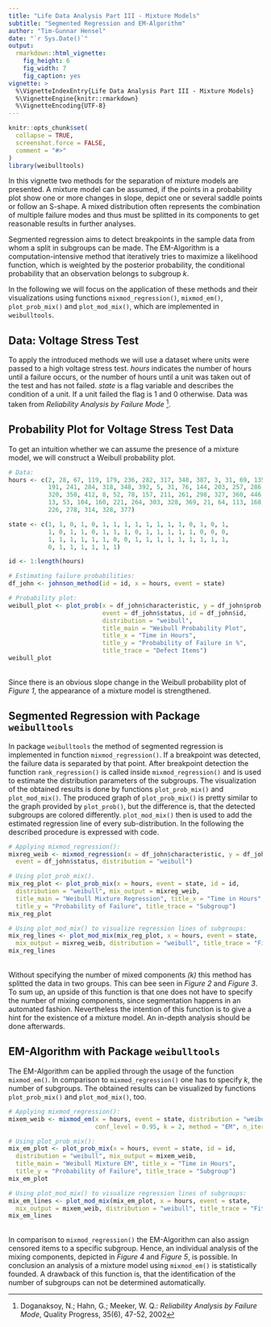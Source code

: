 ```yaml
---
title: "Life Data Analysis Part III - Mixture Models"
subtitle: "Segmented Regression and EM-Algorithm"
author: "Tim-Gunnar Hensel"
date: "`r Sys.Date()`"
output:
  rmarkdown::html_vignette:
    fig_height: 6
    fig_width: 7
    fig_caption: yes
vignette: >
  %\VignetteIndexEntry{Life Data Analysis Part III - Mixture Models}
  %\VignetteEngine{knitr::rmarkdown}
  %\VignetteEncoding{UTF-8}
---
```


```r
knitr::opts_chunk$set(
  collapse = TRUE,
  screenshot.force = FALSE,
  comment = "#>"
)
library(weibulltools)
```

In this vignette two methods for the separation of mixture models are presented. A mixture model can be assumed, if the points in a probability plot show one or more changes in slope, depict one or several saddle points or follow an S-shape. A mixed distribution often represents the combination of multiple failure modes and thus must be splitted in its components to get reasonable results in further analyses. 

Segmented regression aims to detect breakpoints in the sample data from whom a split in subgroups can be made. The EM-Algorithm is a computation-intensive method that iteratively tries to maximize a likelihood function, which is weighted by the posterior probability, the conditional probability that an observation belongs to subgroup _k_.  

In the following we will focus on the application of these methods and their visualizations using functions `mixmod_regression()`, `mixmod_em()`, `plot_prob_mix()` and `plot_mod_mix()`, which are implemented in `weibulltools`. 

## Data: Voltage Stress Test

To apply the introduced methods we will use a dataset where units were passed to a high voltage stress test. _hours_ indicates the number of hours until a failure occurs, or the number of hours until a unit was taken out of the test and has  not failed. _state_ is a flag variable and describes the condition of a unit. If a unit failed the flag is 1 and 0 otherwise. Data was taken from _Reliability Analysis by Failure Mode_ [^note1]. 

[^note1]: Doganaksoy, N.; Hahn, G.; Meeker, W. Q.: _Reliability Analysis by Failure Mode_, 
          Quality Progress, 35(6), 47-52, 2002 

## Probability Plot for Voltage Stress Test Data

To get an intuition whether we can assume the presence of a mixture model, we will 
construct a Weibull probability plot. 

```r
# Data: 
hours <- c(2, 28, 67, 119, 179, 236, 282, 317, 348, 387, 3, 31, 69, 135,
           191, 241, 284, 318, 348, 392, 5, 31, 76, 144, 203, 257, 286,
           320, 350, 412, 8, 52, 78, 157, 211, 261, 298, 327, 360, 446,
           13, 53, 104, 160, 221, 264, 303, 328, 369, 21, 64, 113, 168,
           226, 278, 314, 328, 377)

state <- c(1, 1, 0, 1, 0, 1, 1, 1, 1, 1, 1, 1, 1, 0, 1, 0, 1,
           1, 0, 1, 1, 0, 1, 1, 1, 0, 1, 1, 1, 1, 1, 0, 0, 0,
           1, 1, 1, 1, 1, 1, 0, 0, 1, 1, 1, 1, 1, 1, 1, 1, 1,
           0, 1, 1, 1, 1, 1, 1)

id <- 1:length(hours)

# Estimating failure probabilities: 
df_john <- johnson_method(id = id, x = hours, event = state)

# Probability plot: 
weibull_plot <- plot_prob(x = df_john$characteristic, y = df_john$prob, 
                          event = df_john$status, id = df_john$id, 
                          distribution = "weibull", 
                          title_main = "Weibull Probability Plot", 
                          title_x = "Time in Hours", 
                          title_y = "Probability of Failure in %",
                          title_trace = "Defect Items")
weibull_plot
```

<br>
Since there is an obvious slope change in the Weibull probability plot of _Figure 1_, the appearance of a mixture model is strengthened.  

## Segmented Regression with Package `weibulltools`

In package `weibulltools` the method of segmented regression is implemented in function `mixmod_regression()`. If a breakpoint was detected, the failure data is separated by that point. After breakpoint detection the function `rank_regression()` is called inside `mixmod_regression()` and is used to estimate the distribution parameters of the subgroups. The visualization of the obtained results is done by functions `plot_prob_mix()` and `plot_mod_mix()`. The produced graph of `plot_prob_mix()` is pretty similar to the graph provided by `plot_prob()`, but the difference is, that the detected subgroups are colored differently. `plot_mod_mix()` then is used to add the estimated regression line of every sub-distribution. In the following the described procedure is expressed with code.  

```r
# Applying mixmod_regression(): 
mixreg_weib <- mixmod_regression(x = df_john$characteristic, y = df_john$prob, 
  event = df_john$status, distribution = "weibull")

# Using plot_prob_mix(). 
mix_reg_plot <- plot_prob_mix(x = hours, event = state, id = id, 
  distribution = "weibull", mix_output = mixreg_weib, 
  title_main = "Weibull Mixture Regression", title_x = "Time in Hours", 
  title_y = "Probability of Failure", title_trace = "Subgroup")
mix_reg_plot
```

```r
# Using plot_mod_mix() to visualize regression lines of subgroups: 
mix_reg_lines <- plot_mod_mix(mix_reg_plot, x = hours, event = state, 
  mix_output = mixreg_weib, distribution = "weibull", title_trace = "Fitted Line")
mix_reg_lines
```

<br>
Without specifying the number of mixed components _(k)_ this method has splitted the data in two groups. This can bee seen in _Figure 2_ and _Figure 3_. To sum up, an upside of this function is that one does not have to specify the number of mixing components, since segmentation happens in an automated fashion. Nevertheless the intention of this function is to give a hint for the existence of a mixture model. An in-depth analysis should be done afterwards.  

## EM-Algorithm with Package `weibulltools`

The EM-Algorithm can be applied through the usage of the function `mixmod_em()`. In comparison to `mixmod_regression()` one has to specify _k_, the number of subgroups. The obtained results can be visualized by functions `plot_prob_mix()` and `plot_mod_mix()`, too.  


```r
# Applying mixmod_regression(): 
mixem_weib <- mixmod_em(x = hours, event = state, distribution = "weibull",
                        conf_level = 0.95, k = 2, method = "EM", n_iter = 150)

# Using plot_prob_mix(): 
mix_em_plot <- plot_prob_mix(x = hours, event = state, id = id, 
  distribution = "weibull", mix_output = mixem_weib, 
  title_main = "Weibull Mixture EM", title_x = "Time in Hours", 
  title_y = "Probability of Failure", title_trace = "Subgroup")
mix_em_plot
```

```r

# Using plot_mod_mix() to visualize regression lines of subgroups: 
mix_em_lines <- plot_mod_mix(mix_em_plot, x = hours, event = state, 
  mix_output = mixem_weib, distribution = "weibull", title_trace = "Fitted Line")
mix_em_lines
```

<br>
In comparison to `mixmod_regression()` the EM-Algorithm can also assign censored items to a specific subgroup. Hence, an individual analysis of the mixing components, depicted in _Figure 4_ and _Figure 5_, is possible. In conclusion an analysis of a mixture model using `mixmod_em()` is statistically founded. A drawback of this function is, that the identification of the number of subgroups can not be determined automatically.
